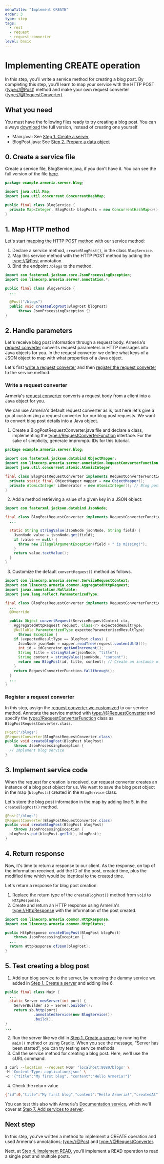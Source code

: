 ```yaml
---
menuTitle: "Implement CREATE"
order: 3
type: step
tags:
  - rest
  - request
  - request-converter
level: basic
---
```


# Implementing CREATE operation

In this step, you'll write a service method for creating a blog post. By completing this step, you'll learn to map your service with the HTTP POST (<type://@Post>) method and make your own request converter (<type://@RequestConverter>).

<TutorialSteps current={3} />

## What you need

You must have the following files ready to try creating a blog post. You can always [download](https://github.com/line/armeria-examples/blob/master/tutorials/rest-api-annotated-service/src/main/java/example/armeria/server/blog/) the full version, instead of creating one yourself.

- Main.java: See [Step 1. Create a server](/tutorials/tutorial-blog-rest-step1)
- BlogPost.java: See [Step 2. Prepare a data object](/tutorials/tutorial-blog-rest-step2)

## 0. Create a service file

Create a service file, BlogService.java, if you don't have it. You can see the full version of the file [here](https://github.com/line/armeria-examples/blob/master/tutorials/rest-api-annotated-service/src/main/java/example/armeria/server/blog/BlogService.java).

```java filename=BlogService.java
package example.armeria.server.blog;

import java.util.Map;
import java.util.concurrent.ConcurrentHashMap;

public final class BlogService {
  private Map<Integer, BlogPost> blogPosts = new ConcurrentHashMap<>();
}
```

## 1. Map HTTP method

Let's start [mapping the HTTP POST method](/docs/server-annotated-service#mapping-http-service-methods) with our service method:

1. Declare a service method, `createBlogPost()`, in the class `BlogService`.
2. Map this service method with the HTTP POST method by adding the <type://@Post> annotation.
3. Bind the endpoint `/blogs` to the method.

```java filename=BlogService.java highlight=7
import com.fasterxml.jackson.core.JsonProcessingException;
import com.linecorp.armeria.server.annotation.*;

public final class BlogService {
  ...

  @Post("/blogs")
  public void createBlogPost(BlogPost blogPost)
      throws JsonProcessingException {}
}
```

## 2. Handle parameters

Let's receive blog post information through a request body. Armeria's [request converter](/docs/server-annotated-service#converting-an-http-request-to-a-java-object) converts request parameters in HTTP messages into Java objects for you. In the request converter we define what keys of a JSON object to map with what properties of a Java object.

Let's first [write a request converter](#write-a-request-converter) and then [register the request converter](#register-a-request-converter) to the service method.

### Write a request converter

Armeria's [request converter](/docs/server-annotated-service#converting-an-http-request-to-a-java-object) converts a request body from a client into a Java object for you.

We can use Armeria's default request converter as is, but here let's give a go at customizing a request converter for our blog post requests. We want to convert blog post details into a Java object.

1. Create a BlogPostRequestConverter.java file and declare a class, implementing the <type://RequestConverterFunction> interface. For the sake of simplicity, generate impromptu IDs for this tutorial.

  ```java filename=BlogRequestConverter.java
  package example.armeria.server.blog;

  import com.fasterxml.jackson.databind.ObjectMapper;
  import com.linecorp.armeria.server.annotation.RequestConverterFunction;
  import java.util.concurrent.atomic.AtomicInteger;

  final class BlogPostRequestConverter implements RequestConverterFunction {
    private static final ObjectMapper mapper = new ObjectMapper();
    private AtomicInteger idGenerator = new AtomicInteger(); // Blog post ID
  }
  ```

2. Add a method retrieving a value of a given key in a JSON object:

  ```java filename=BlogRequestConverter.java highlight=6-12
  import com.fasterxml.jackson.databind.JsonNode;

  final class BlogPostRequestConverter implements RequestConverterFunction {
    ...

    static String stringValue(JsonNode jsonNode, String field) {
      JsonNode value = jsonNode.get(field);
      if (value == null) {
        throw new IllegalArgumentException(field + " is missing!");
      }
      return value.textValue();
    }
  }
  ```

3. Customize the default `convertRequest()` method as follows.

  ```java filename=BlogRequestConverter.java highlight=10-22
  import com.linecorp.armeria.server.ServiceRequestContext;
  import com.linecorp.armeria.common.AggregatedHttpRequest;
  import javax.annotation.Nullable;
  import java.lang.reflect.ParameterizedType;

  final class BlogPostRequestConverter implements RequestConverterFunction {
    ...
    @Override

    public Object convertRequest(ServiceRequestContext ctx,
      AggregatedHttpRequest request, Class<?> expectedResultType,
      @Nullable ParameterizedType expectedParameterizedResultType)
        throws Exception {
      if (expectedResultType == BlogPost.class) {
        JsonNode jsonNode = mapper.readTree(request.contentUtf8());
        int id = idGenerator.getAndIncrement();
        String title = stringValue(jsonNode, "title");
        String content = stringValue(jsonNode, "content");
        return new BlogPost(id, title, content); // Create an instance of BlogPost object
      }
      return RequestConverterFunction.fallthrough();
    }
    ...
  }
  ```

### Register a request converter

In this step, assign the [request converter we customized](#write-a-request-converter) to our service method. Annotate the service method with <type://@RequestConverter> and specify the <type://RequestConverterFunction> class as `BlogPostRequestConverter.class`.

```java filename=BlogService.java highlight=2
@Post("/blogs")
@RequestConverter(BlogPostRequestConverter.class)
public void createBlogPost(BlogPost blogPost)
    throws JsonProcessingException {
  // Implement blog service
}
```

## 3. Implement service code

When the request for creation is received, our request converter creates an instance of a blog post object for us. We want to save the blog post object in the map (`blogPosts`) created in the `BlogService` class.

Let's store the blog post information in the map by adding line 5, in the `createBlogPost()` method.

```java filename=BlogService.java highlight=5 showlineno=true
@Post("/blogs")
@RequestConverter(BlogPostRequestConverter.class)
public void createBlogPost(BlogPost blogPost)
    throws JsonProcessingException {
  blogPosts.put(blogPost.getId(), blogPost);
}
```

## 4. Return response

Now, it's time to return a response to our client. As the response, on top of the information received, add the ID of the post, created time, plus the modified time which would be identical to the created time.

Let's return a response for blog post creation:

1. Replace the return type of the `createBlogPost()` method from `void` to `HttpResponse`.
2. Create and return an HTTP response using Armeria's <type://HttpResponse> with the information of the post created.

  ```java filename=BlogService.java highlight=4,7
  import com.linecorp.armeria.common.HttpResponse;
  import com.linecorp.armeria.common.HttpStatus;

  public HttpResponse createBlogPost(BlogPost blogPost)
      throws JsonProcessingException {
    ...
    return HttpResponse.ofJson(blogPost);
  }
  ```

## 5. Test creating a blog post

1. Add our blog service to the server, by removing the dummy service we added in [Step 1. Create a server](/tutorials/tutorial-blog-rest-step1#1-create-a-server-instance) and adding line 6.

  ```java filename="Main.java" highlight=6 showlineno=true
  public final class Main {
    ...
    static Server newServer(int port) {
      ServerBuilder sb = Server.builder();
      return sb.http(port)
               .annotatedService(new BlogService())
               .build();
  }
  ...
  ```

2. Run the server like we did in [Step 1. Create a server](/tutorials/tutorial-blog-rest-step1) by running the `main()` method or using Gradle.
When you see the message, "Server has been started", you can try testing service methods.
3. Call the service method for creating a blog post. Here, we'll use the cURL command.

  ```bash
  $ curl --location --request POST 'localhost:8080/blogs' \
  -H 'Content-Type: application/json' \
  -d '{"title":"My first blog", "content":"Hello Armeria!"}'
  ```

4. Check the return value.

  ```bash
  {"id":0,"title":"My first blog","content":"Hello Armeria!","createdAt":1624489646371,"modifiedAt":1624489646371}
  ```

You can test this also with Armeria's [Documentation service](/docs/server-docservice), which we'll cover at [Step 7. Add services to server](/tutorials/tutorial-blog-rest-step7).

## Next step

In this step, you've written a method to implement a CREATE operation and used Armeria's annotations; <type://@Post> and <type://@RequestConverter>.

Next, at [Step 4. Implement READ](/tutorials/tutorial-blog-rest-step4), you'll implement a READ operation to read a single post and multiple posts.

<TutorialSteps current={3} />
